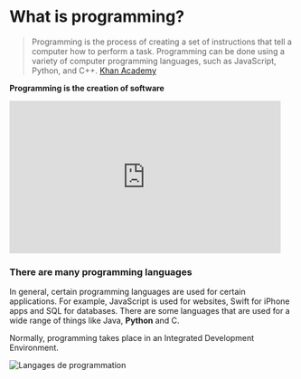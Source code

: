 # What is programming? 

> Programming is the process of creating a set of instructions that tell a computer how to perform a task. Programming can be done using a variety of computer programming languages, such as JavaScript, Python, and C++.
> [Khan Academy](https://www.khanacademy.org/computing/computer-programming/programming/intro-to-programming/v/programming-intro)

**Programming is the creation of software**

<iframe src="https://giphy.com/embed/13HgwGsXF0aiGY" width="480" height="270" frameBorder="0" class="giphy-embed" allowFullScreen></iframe><p></p>

### There are many programming languages

In general, certain programming languages are used for certain applications. For example, JavaScript is used for websites, Swift for iPhone apps and SQL for databases.
There are some languages that are used for a wide range of things like Java, **Python** and C.

Normally, programming takes place in an Integrated Development Environment.

![Langages de programmation](./laprog.jpg)